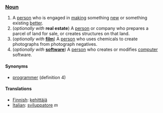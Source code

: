 === [[Noun]] ===

#A [[person]] who is engaged in [[make|making]] something [[new]] or something existing [[better]].
#(''optionally with'' '''real estate''') A [[person]] or company who prepares a parcel of land for sale, or creates structures on that land.
#(''optionally with'' '''[[film]]''') A [[person]] who uses chemicals to create photographs from photograph negatives.
#(''optionally with'' '''[[software]]''') A [[person]] who creates or modifies [[computer]] software.

====Synonyms====
*[[programmer]] (definition 4)

====Translations====

*[[Finnish]]: [[kehittäjä]]
*[[Italian]]: [[sviluppatore]] ''m''